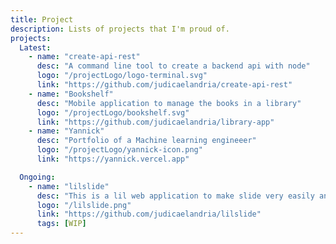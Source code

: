 ```yaml
---
title: Project
description: Lists of projects that I'm proud of.
projects:
  Latest:
    - name: "create-api-rest"
      desc: "A command line tool to create a backend api with node"
      logo: "/projectLogo/logo-terminal.svg"
      link: "https://github.com/judicaelandria/create-api-rest"
    - name: "Bookshelf"
      desc: "Mobile application to manage the books in a library"
      logo: "/projectLogo/bookshelf.svg"
      link: "https://github.com/judicaelandria/library-app"
    - name: "Yannick"
      desc: "Portfolio of a Machine learning engineeer"
      logo: "/projectLogo/yannick-icon.png"
      link: "https://yannick.vercel.app"

  Ongoing:
    - name: "lilslide"
      desc: "This is a lil web application to make slide very easily and with a very intuitive interface."
      logo: "/lilslide.png"
      link: "https://github.com/judicaelandria/lilslide"
      tags: [WIP]
---
```



<ProjectList
  title={attributes.title}
  description={attributes.description}
  projects={attributes.projects.Latest}
  onGoing={attributes.projects.Ongoing[0]}
/>
